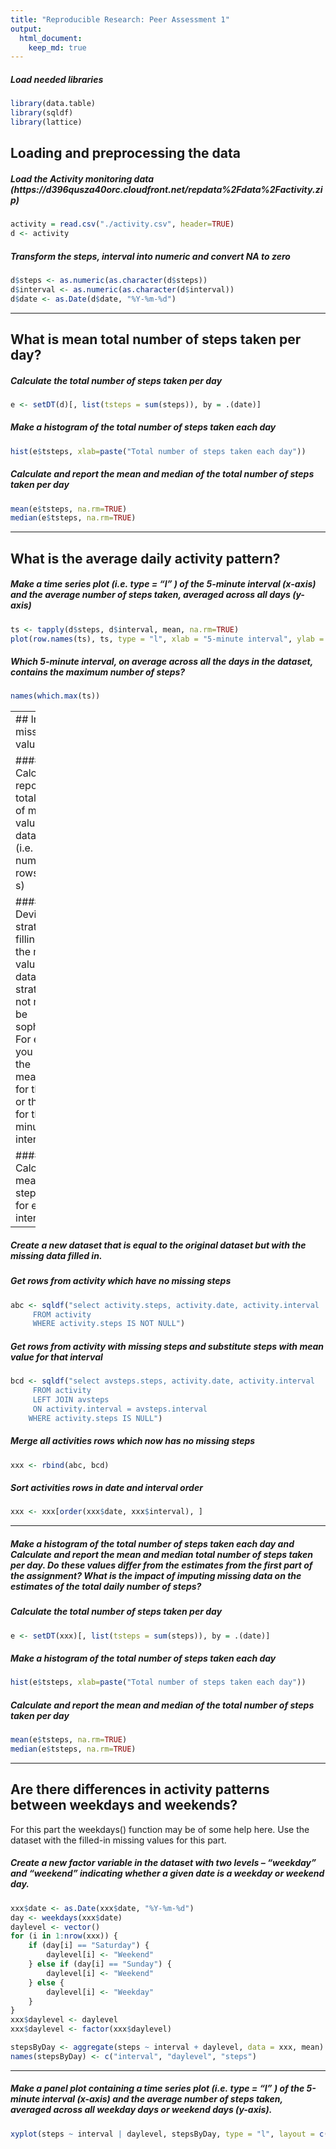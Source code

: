 ```yaml
---
title: "Reproducible Research: Peer Assessment 1"
output: 
  html_document:
    keep_md: true
---
```


##### Load needed libraries
```r
library(data.table)
library(sqldf)
library(lattice)
```

## Loading and preprocessing the data

##### Load the Activity monitoring data (https://d396qusza40orc.cloudfront.net/repdata%2Fdata%2Factivity.zip)
```r
activity = read.csv("./activity.csv", header=TRUE)
d <- activity
```

##### Transform the steps, interval into numeric and convert NA to zero
```r
d$steps <- as.numeric(as.character(d$steps))
d$interval <- as.numeric(as.character(d$interval))
d$date <- as.Date(d$date, "%Y-%m-%d")
```

-----

## What is mean total number of steps taken per day?


##### Calculate the total number of steps taken per day
```r
e <- setDT(d)[, list(tsteps = sum(steps)), by = .(date)]
```

##### Make a histogram of the total number of steps taken each day
```r
hist(e$tsteps, xlab=paste("Total number of steps taken each day"))
```

##### Calculate and report the mean and median of the total number of steps taken per day
```r
mean(e$tsteps, na.rm=TRUE)
median(e$tsteps, na.rm=TRUE)
```
-----

## What is the average daily activity pattern?

##### Make a time series plot (i.e.  type = "l" ) of the 5-minute interval (x-axis) and the average number of steps taken, averaged across all days (y-axis)

```r
ts <- tapply(d$steps, d$interval, mean, na.rm=TRUE)
plot(row.names(ts), ts, type = "l", xlab = "5-minute interval", ylab = "Averaged across all Days", main = "Average number of steps taken")
```

##### Which 5-minute interval, on average across all the days in the dataset, contains the maximum number of steps?
```r
names(which.max(ts))
```

-----
## Imputing missing values


##### Calculate and report the total number of missing values in the dataset (i.e. the total number of rows with NA s)
```r
sum(is.na(activity))
```

##### Devise a strategy for filling in all of the missing values in the dataset. The strategy does not need to be sophisticated. For example, you could use the mean/median for that day, or the mean for that 5-minute interval, etc.

##### Calculate mean of steps taken for each interval
```r
avsteps <- aggregate(steps ~ interval, data = d, FUN = mean)
```

-----

##### Create a new dataset that is equal to the original dataset but with the missing data filled in.

##### Get rows from activity which have no missing steps
```r
abc <- sqldf("select activity.steps, activity.date, activity.interval
     FROM activity
     WHERE activity.steps IS NOT NULL")
```

##### Get rows from activity with missing steps and substitute steps with mean value for that interval
```r
bcd <- sqldf("select avsteps.steps, activity.date, activity.interval
     FROM activity
     LEFT JOIN avsteps
     ON activity.interval = avsteps.interval
 	WHERE activity.steps IS NULL")
```

##### Merge all activities rows which now has no missing steps
```r
xxx <- rbind(abc, bcd)
```

##### Sort activities rows in date and interval order
```r
xxx <- xxx[order(xxx$date, xxx$interval), ]
```

-----

##### Make a histogram of the total number of steps taken each day and Calculate and report the mean and median total number of steps taken per day. Do these values differ from the estimates from the first part of the assignment? What is the impact of imputing missing data on the estimates of the total daily number of steps?

##### Calculate the total number of steps taken per day
```r
e <- setDT(xxx)[, list(tsteps = sum(steps)), by = .(date)]
```

##### Make a histogram of the total number of steps taken each day
```r
hist(e$tsteps, xlab=paste("Total number of steps taken each day"))
```

##### Calculate and report the mean and median of the total number of steps taken per day
```r
mean(e$tsteps, na.rm=TRUE)
median(e$tsteps, na.rm=TRUE)
```

-----

## Are there differences in activity patterns between weekdays and weekends?


For this part the  weekdays() function may be of some help here. Use the dataset with the filled-in missing values for this part.

##### Create a new factor variable in the dataset with two levels – “weekday” and “weekend” indicating whether a given date is a weekday or weekend day.
```r
xxx$date <- as.Date(xxx$date, "%Y-%m-%d")
day <- weekdays(xxx$date)
daylevel <- vector()
for (i in 1:nrow(xxx)) {
    if (day[i] == "Saturday") {
        daylevel[i] <- "Weekend"
    } else if (day[i] == "Sunday") {
        daylevel[i] <- "Weekend"
    } else {
        daylevel[i] <- "Weekday"
    }
}
xxx$daylevel <- daylevel
xxx$daylevel <- factor(xxx$daylevel)

stepsByDay <- aggregate(steps ~ interval + daylevel, data = xxx, mean)
names(stepsByDay) <- c("interval", "daylevel", "steps")
```

-----

##### Make a panel plot containing a time series plot (i.e.  type = "l" ) of the 5-minute interval (x-axis) and the average number of steps taken, averaged across all weekday days or weekend days (y-axis).
```r
xyplot(steps ~ interval | daylevel, stepsByDay, type = "l", layout = c(1, 2), xlab = "Interval", ylab = "Number of steps")
```
